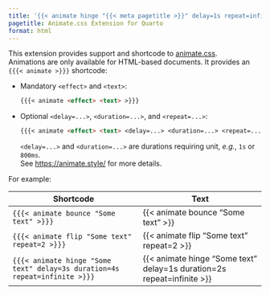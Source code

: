 ```yaml
---
title: '{{< animate hinge "{{< meta pagetitle >}}" delay=1s repeat=infinite >}}'
pagetitle: Animate.css Extension for Quarto
format: html
---
```


This extension provides support and shortcode to [animate.css](https://animate.style/).  
Animations are only available for HTML-based documents.
It provides an `{{{< animate >}}}` shortcode:

- Mandatory `<effect>` and `<text>`:
  ``` markdown
  {{{< animate <effect> <text> >}}}
  ```

- Optional `<delay=...>`, `<duration=...>`, and `<repeat=...>`:
  ``` markdown
  {{{< animate <effect> <text> <delay=...> <duration=...> <repeat=...> >}}}
  ```
  `<delay=...>` and `<duration=...>` are durations requiring unit, _e.g._, `1s` or `800ms`.  
  See <https://animate.style/> for more details.

For example:

| Shortcode                                                                  | Text                                                                   |
| -------------------------------------------------------------------------- | ---------------------------------------------------------------------- |
| `{{{< animate bounce "Some text" >}}}`                                     | {{< animate bounce "Some text" >}}                                     |
| `{{{< animate flip "Some text" repeat=2 >}}}`                                       | {{< animate flip "Some text" repeat=2 >}}                                       |
| `{{{< animate hinge "Some text" delay=3s duration=4s repeat=infinite >}}}` | {{< animate hinge "Some text" delay=1s duration=2s repeat=infinite >}} |
